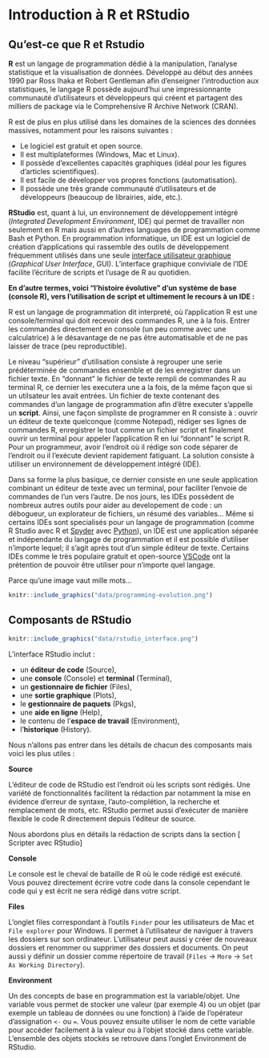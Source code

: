 # Introduction à R et RStudio

## Qu'est-ce que R et Rstudio 

**R** est un langage de programmation dédié à la manipulation, l’analyse statistique et la visualisation de données.  Développé au début des années 1990 par Ross Ihaka et Robert Gentleman afin d'enseigner l'introduction aux statistiques, le langage R possède aujourd'hui une impressionnante communauté d'utilisateurs et développeurs qui créent et partagent des milliers de package via le Comprehensive R Archive Network (CRAN).

R est de plus en plus utilisé dans les domaines de la sciences des données massives, notamment pour les raisons suivantes : 

- Le logiciel est gratuit et open source.
- Il est multiplateformes (Windows, Mac et Linux).
- Il possède d'excellentes capacités graphiques (idéal pour les figures d'articles scientifiques).
- Il est facile de développer vos propres fonctions (automatisation).
- Il possède une très grande communauté d'utilisateurs et de développeurs (beaucoup de librairies, aide, etc.).

**RStudio** est, quant à lui, un environnement de développement intégré (*Integrated Development Environment*, IDE) qui permet de travailler non seulement en R mais aussi en d'autres languages de programmation comme Bash et Python. En programmation informatique, un IDE est un logiciel de création d'applications qui rassemble des outils de développement fréquemment utilisés dans une seule <span style="text-decoration:underline">interface utilisateur graphique</span> (*Graphical User Interface*, GUI). L'interface graphique conviviale de l'IDE facilite l’écriture de scripts et l’usage de R au quotidien.

**En d'autre termes, voici "l'histoire évolutive" d'un système de base (console R), vers l'utilisation de script et ultimement le recours à un IDE :**   

R est un langage de programmation dit interpreté, où l'application R est une console/terminal qui doit recevoir des commandes R, une à la fois. Entrer les commandes directement en console (un peu comme avec une calculatrice) à le désavantage de ne pas être automatisable et de ne pas laisser de trace (peu reproductible). 

Le niveau "supérieur" d'utilisation consiste à regrouper une serie prédéterminée de commandes ensemble et de les enregistrer dans un fichier texte. En "donnant" le fichier de texte rempli de commandes R au terminal R, ce dernier les executera une a la fois, de la même façon que si un utilsateur les avait entrées. Un fichier de texte contenant des commandes d'un langage de programmation afin d'être executer s'appelle un **script**. Ainsi, une façon simpliste de programmer en R consiste à : ouvrir un éditeur de texte quelconque (comme Notepad), rédiger ses lignes de commandes R, enregistrer le tout comme un fichier script et finalement ouvrir un terminal pour appeler l'application R en lui "donnant" le script R. Pour un programmeur, avoir l'endroit où il rédige son code séparer de l'endroit ou il l'exécute devient rapidement fatiguant. La solution consiste à utiliser un environnement de développement intégré (IDE). 

Dans sa forme la plus basique, ce dernier consiste en une seule application combinant un éditeur de texte avec un terminal, pour faciliter l'envoie de commandes de l'un vers l'autre. De nos jours, les IDEs possèdent de nombreux autres outils pour aider au developement de code : un débogueur, un explorateur de fichiers, un résumé des variables... Même si certains IDEs sont specialisés pour un langage de programmation (comme R Studio avec R et [Spyder](https://www.spyder-ide.org/) avec [Python](https://www.python.org/)), un IDE est une application séparée et indépendante du langage de programmation et il est possible d'utiliser n'importe lequel; il s'agit après tout d'un simple éditeur de texte. Certains IDEs comme le très populaire gratuit et open-source [VSCode](https://code.visualstudio.com/) ont la prétention de pouvoir être utiliser pour n'importe quel langage.

Parce qu'une image vaut mille mots... 

```r
knitr::include_graphics("data/programming-evolution.png")
```

## Composants de RStudio

```r
knitr::include_graphics("data/rstudio_interface.png")
```

L'interface RStudio inclut : 

- un **éditeur de code** (Source),
- une **console** (Console) et **terminal** (Terminal),
- un **gestionnaire de fichier** (Files),
- une **sortie graphique** (Plots),
- le **gestionnaire de paquets** (Pkgs),
- une **aide en ligne** (Help),
- le contenu de l'**espace de travail** (Environment),
- l'**historique** (History). 

Nous n'allons pas entrer dans les détails de chacun des composants mais voici les plus utiles :

**Source** 

L'éditeur de code de RStudio est l'endroit où les scripts sont rédigés. Une variété de fonctionnalités facilitent la rédaction par notamment la mise en évidence d'erreur de syntaxe, l'auto-complétion, la recherche et remplacement de mots, etc. RStudio permet aussi d'exécuter de manière flexible le code R directement depuis l'éditeur de source.

Nous abordons plus en détails la rédaction de scripts dans la section [ Scripter avec RStudio]

**Console**

Le console est le cheval de bataille de R où le code rédigé est exécuté. Vous pouvez directement écrire votre code dans la console cependant le code qui y est écrit ne sera rédigé dans votre script. 

**Files** 

L'onglet files correspondant à l'outils `Finder` pour les utilisateurs de Mac et `File explorer` pour Windows. Il permet à l'utilisateur de naviguer à travers les dossiers sur son ordinateur. L'utilisateur peut aussi y créer de nouveaux dossiers et renommer ou supprimer des dossiers et documents. On peut aussi y définir un dossier comme répertoire de travail (`Files` -> `More` -> `Set As Working Directory`).

**Environment**

Un des concepts de base en programmation est la variable/objet. Une variable vous permet de stocker une valeur (par exemple 4) ou un objet (par exemple un tableau de données ou une fonction) à l’aide de l’opérateur d’assignation `<-` ou `=`. Vous pouvez ensuite utiliser le nom de cette variable pour accéder facilement à la valeur ou à l'objet stocké dans cette variable. L'ensemble des objets stockés se retrouve dans l'onglet Environment de RStudio.
